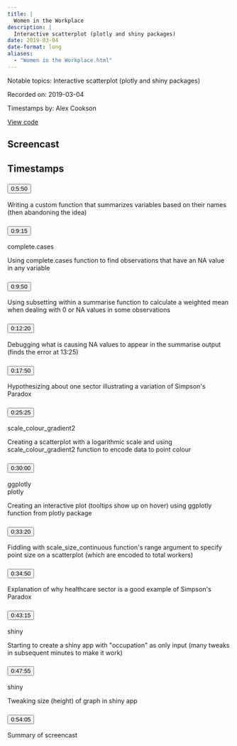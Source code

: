```yaml
---
title: |
  Women in the Workplace
description: |
  Interactive scatterplot (plotly and shiny packages)
date: 2019-03-04
date-format: long
aliases:
  - "Women in the Workplace.html"
---
```


Notable topics: Interactive scatterplot (plotly and shiny packages)

Recorded on: 2019-03-04

Timestamps by: Alex Cookson

[View code](https://github.com/dgrtwo/data-screencasts/blob/master/women-workplace.Rmd)

## Screencast

<div id="yt-player" data-video-id="fv9SQ4IFNr4"></div>

## Timestamps

```{=html}
<div id="topics">
  <div class="topic">
    <h3 id="ts-350">
      <button class="btn btn-link btn-timestamp" onClick="playerSkipToTimestamp(350, this)">0:5:50</button>
    </h3>
    <div class="topic_badges"><div></div><div></div></div>
    <div class="topic_description">
      <p>Writing a custom function that summarizes variables based on their names (then abandoning the idea)</p>

    </div>
  </div>
  <div class="topic">
    <h3 id="ts-555">
      <button class="btn btn-link btn-timestamp" onClick="playerSkipToTimestamp(555, this)">0:9:15</button>
    </h3>
    <div class="topic_badges"><div><span class="badge-functions badge bg-info">complete.cases</span></div><div></div></div>
    <div class="topic_description">
      <p>Using complete.cases function to find observations that have an NA value in any variable</p>

    </div>
  </div>
  <div class="topic">
    <h3 id="ts-590">
      <button class="btn btn-link btn-timestamp" onClick="playerSkipToTimestamp(590, this)">0:9:50</button>
    </h3>
    <div class="topic_badges"><div></div><div></div></div>
    <div class="topic_description">
      <p>Using subsetting within a summarise function to calculate a weighted mean when dealing with 0 or NA values in some observations</p>

    </div>
  </div>
  <div class="topic">
    <h3 id="ts-740">
      <button class="btn btn-link btn-timestamp" onClick="playerSkipToTimestamp(740, this)">0:12:20</button>
    </h3>
    <div class="topic_badges"><div></div><div></div></div>
    <div class="topic_description">
      <p>Debugging what is causing NA values to appear in the summarise output (finds the error at 13:25)</p>

    </div>
  </div>
  <div class="topic">
    <h3 id="ts-1070">
      <button class="btn btn-link btn-timestamp" onClick="playerSkipToTimestamp(1070, this)">0:17:50</button>
    </h3>
    <div class="topic_badges"><div></div><div></div></div>
    <div class="topic_description">
      <p>Hypothesizing about one sector illustrating a variation of Simpson's Paradox</p>

    </div>
  </div>
  <div class="topic">
    <h3 id="ts-1525">
      <button class="btn btn-link btn-timestamp" onClick="playerSkipToTimestamp(1525, this)">0:25:25</button>
    </h3>
    <div class="topic_badges"><div><span class="badge-functions badge bg-info">scale_colour_gradient2</span></div><div></div></div>
    <div class="topic_description">
      <p>Creating a scatterplot with a logarithmic scale and using scale_colour_gradient2 function to encode data to point colour</p>

    </div>
  </div>
  <div class="topic">
    <h3 id="ts-1800">
      <button class="btn btn-link btn-timestamp" onClick="playerSkipToTimestamp(1800, this)">0:30:00</button>
    </h3>
    <div class="topic_badges"><div><span class="badge-functions badge bg-info">ggplotly</span></div><div><span class="badge-packages badge bg-primary">plotly</span></div></div>
    <div class="topic_description">
      <p>Creating an interactive plot (tooltips show up on hover) using ggplotly function from plotly package</p>

    </div>
  </div>
  <div class="topic">
    <h3 id="ts-2000">
      <button class="btn btn-link btn-timestamp" onClick="playerSkipToTimestamp(2000, this)">0:33:20</button>
    </h3>
    <div class="topic_badges"><div></div><div></div></div>
    <div class="topic_description">
      <p>Fiddling with scale_size_continuous function's range argument to specify point size on a scatterplot (which are encoded to total workers)</p>

    </div>
  </div>
  <div class="topic">
    <h3 id="ts-2090">
      <button class="btn btn-link btn-timestamp" onClick="playerSkipToTimestamp(2090, this)">0:34:50</button>
    </h3>
    <div class="topic_badges"><div></div><div></div></div>
    <div class="topic_description">
      <p>Explanation of why healthcare sector is a good example of Simpson's Paradox</p>

    </div>
  </div>
  <div class="topic">
    <h3 id="ts-2595">
      <button class="btn btn-link btn-timestamp" onClick="playerSkipToTimestamp(2595, this)">0:43:15</button>
    </h3>
    <div class="topic_badges"><div></div><div><span class="badge-packages badge bg-primary">shiny</span></div></div>
    <div class="topic_description">
      <p>Starting to create a shiny app with &quot;occupation&quot; as only input (many tweaks in subsequent minutes to make it work)</p>

    </div>
  </div>
  <div class="topic">
    <h3 id="ts-2875">
      <button class="btn btn-link btn-timestamp" onClick="playerSkipToTimestamp(2875, this)">0:47:55</button>
    </h3>
    <div class="topic_badges"><div></div><div><span class="badge-packages badge bg-primary">shiny</span></div></div>
    <div class="topic_description">
      <p>Tweaking size (height) of graph in shiny app</p>

    </div>
  </div>
  <div class="topic">
    <h3 id="ts-3245">
      <button class="btn btn-link btn-timestamp" onClick="playerSkipToTimestamp(3245, this)">0:54:05</button>
    </h3>
    <div class="topic_badges"><div></div><div></div></div>
    <div class="topic_description">
      <p>Summary of screencast</p>

    </div>
  </div>
</div>
```
     
<script>
// 2. This code loads the IFrame Player API code asynchronously.
var tag = document.createElement("script");

tag.src = "https://www.youtube.com/iframe_api";
var firstScriptTag = document.getElementsByTagName("script")[0];
firstScriptTag.parentNode.insertBefore(tag, firstScriptTag);

// 3. This function creates an <iframe> (and YouTube player)
//    after the API code downloads.
var videoId = document.getElementById("yt-player").dataset.videoId;
var player;
function onYouTubeIframeAPIReady() {
  player = new YT.Player("yt-player", {
    height: "486",
    width: "864",
    videoId: videoId,
    playerVars: {
      "playsinline": 1
    },
    events: {
      onStateChange: function(event) {
        if (event.data == YT.PlayerState.PLAYING) {
          followTimestamps()
        }
      }
    }
  });
}

function playerSkipToTimestamp(seconds, tsElement) {
  player.seekTo(seconds, true)
  tsElement.scrollIntoView()
  document.getElementById("screencast").scrollIntoView()
}

const timestamps = Array.from(document.querySelectorAll('.topic h3[id^="ts-"]'))
  .map(el => el.id.replace('ts-', ''))

function followTimestamps() {
  if (player.getPlayerState() !== 1) {
    return
  }
  const currentTime = `${Math.floor(player.getCurrentTime())}`
  if (timestamps.includes(currentTime)) {
    const el = document.getElementById(`ts-${currentTime}`)
    if (el) {
      el.scrollIntoView()
      document.getElementById("screencast").scrollIntoView()
    }
  }
  setTimeout(followTimestamps, 1000)
}
</script>
